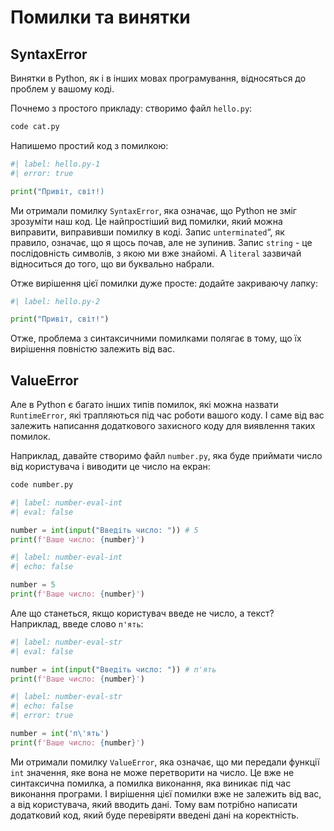 # Помилки та винятки

## SyntaxError

Винятки в Python, як і в інших мовах програмування, відносяться до проблем у вашому коді.

Почнемо з простого прикладу: створимо файл `hello.py`:

```.bash
code cat.py
```

Напишемо простий код з помилкою:

```python
#| label: hello.py-1
#| error: true

print("Привіт, світ!)
```

Ми отримали помилку `SyntaxError`, яка означає, що Python не зміг зрозуміти наш код. Це найпростіший вид помилки, який можна виправити, виправивши помилку в коді. Запис `unterminated`", як правило, означає, що я щось почав, але не зупинив. Запис `string` - це послідовність символів, з якою ми вже знайомі. А `literal` зазвичай відноситься до того, що ви буквально набрали.

Отже вирішення цієї помилки дуже просте: додайте закриваючу лапку:

```python
#| label: hello.py-2

print("Привіт, світ!")
```

Отже, проблема з синтаксичними помилками полягає в тому, що їх вирішення повністю залежить від вас.

## ValueError

Але в Python є багато інших типів помилок, які можна назвати `RuntimeError`, які трапляються під час роботи вашого коду. І саме від вас залежить написання додаткового захисного коду для виявлення таких помилок. 

Наприклад, давайте створимо файл `number.py`, яка буде приймати число від користувача і виводити це число на екран:

```.bash
code number.py
```

```python
#| label: number-eval-int
#| eval: false

number = int(input("Введіть число: ")) # 5
print(f'Ваше число: {number}')
```

```python
#| label: number-eval-int
#| echo: false

number = 5
print(f'Ваше число: {number}')
```

Але що станеться, якщо користувач введе не число, а текст? Наприклад, введе слово `п'ять`:

```python
#| label: number-eval-str
#| eval: false

number = int(input("Введіть число: ")) # п'ять
print(f'Ваше число: {number}')
```

```python
#| label: number-eval-str
#| echo: false
#| error: true

number = int('п\'ять')
print(f'Ваше число: {number}')
```

Ми отримали помилку `ValueError`, яка означає, що ми передали функції `int` значення, яке вона не може перетворити на число. Це вже не синтаксична помилка, а помилка виконання, яка виникає під час виконання програми. І вирішення цієї помилки вже не залежить від вас, а від користувача, який вводить дані. Тому вам потрібно написати додатковий код, який буде перевіряти введені дані на коректність.
